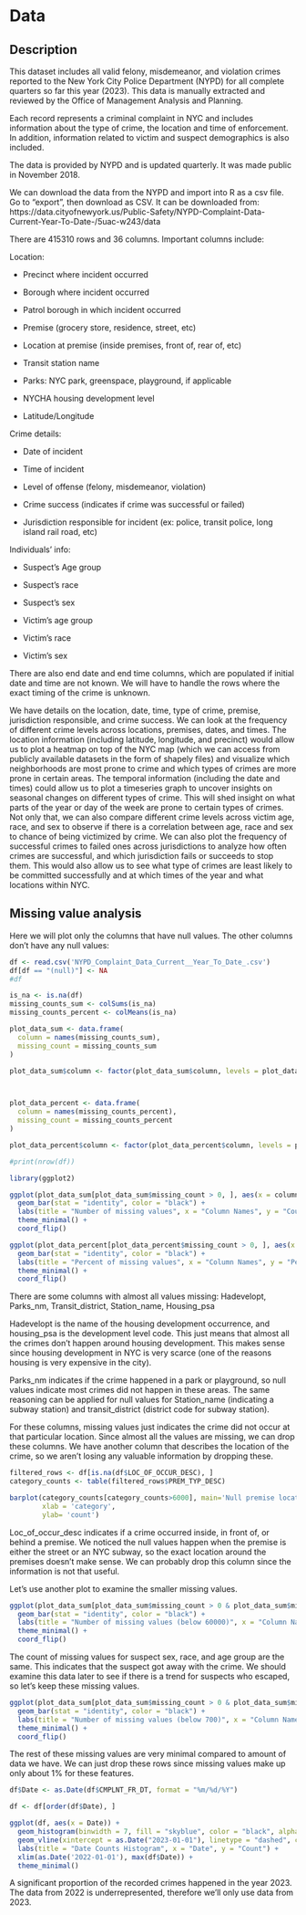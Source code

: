 # Data

## Description



This dataset includes all valid felony, misdemeanor, and violation crimes reported to the New York City Police Department (NYPD) for all complete quarters so far this year (2023). This data is manually extracted and reviewed by the Office of Management Analysis and Planning. 

Each record represents a criminal complaint in NYC and includes information about the type of crime, the location and time of enforcement. In addition, information related to victim and suspect demographics is also included. 

The data is provided by NYPD and is updated quarterly. It was made public in November 2018.

We can download the data from the NYPD and import into R as a csv file. Go to "export", then download as CSV. It can be downloaded from: https://data.cityofnewyork.us/Public-Safety/NYPD-Complaint-Data-Current-Year-To-Date-/5uac-w243/data


There are 415310 rows and 36 columns. Important columns include:

Location:

- Precinct where incident occurred

- Borough where incident occurred

- Patrol borough in which incident occurred

- Premise (grocery store, residence, street, etc)

- Location at premise (inside premises, front of, rear of, etc)

- Transit station name

- Parks: NYC park, greenspace, playground, if applicable

- NYCHA housing development level

- Latitude/Longitude

Crime details:

- Date of incident

- Time of incident

- Level of offense (felony, misdemeanor, violation)

- Crime success (indicates if crime was successful or failed)

- Jurisdiction responsible for incident (ex: police, transit police, long island rail road, etc)

Individuals' info:

- Suspect's Age group

- Suspect's race

- Suspect's sex

- Victim's age group

- Victim's race

- Victim's sex


There are also end date and end time columns, which are populated if initial date and time are not known. 
We will have to handle the rows where the exact timing of the crime is unknown.



We have details on the location, date, time, type of crime, premise, jurisdiction responsible, and crime success.
We can look at the frequency of different crime levels across locations, premises, dates, and times.
The location information (including latitude, longitude, and precinct) would allow us to plot a heatmap on top of the NYC map (which we can access from publicly available datasets in the form of shapely files) and visualize which neighborhoods are most prone to crime and which types of crimes are more prone in certain areas. 
The temporal information (including the date and times) could allow us to plot a timeseries graph to uncover insights on seasonal changes on different types of crime. This will shed insight on what parts of the year or day of the week are prone to certain types of crimes.
Not only that, we can also compare different crime levels across victim age, race, and sex to observe if there is a correlation between age, race and sex to chance of being victimized by crime.
We can also plot the frequency of successful crimes to failed ones across jurisdictions to analyze how often crimes are successful, and which jurisdiction fails or succeeds to stop them. This would also allow us to see what type of crimes are least likely to be committed successfully and at which times of the year and what locations within NYC.


## Missing value analysis

Here we will plot only the columns that have null values. The other columns don't have any null values:


```r
df <- read.csv('NYPD_Complaint_Data_Current__Year_To_Date_.csv')
df[df == "(null)"] <- NA
#df
```

```r
is_na <- is.na(df)
missing_counts_sum <- colSums(is_na)
missing_counts_percent <- colMeans(is_na)

plot_data_sum <- data.frame(
  column = names(missing_counts_sum),
  missing_count = missing_counts_sum
)

plot_data_sum$column <- factor(plot_data_sum$column, levels = plot_data_sum$column[order(plot_data_sum$missing_count)])



plot_data_percent <- data.frame(
  column = names(missing_counts_percent),
  missing_count = missing_counts_percent
)

plot_data_percent$column <- factor(plot_data_percent$column, levels = plot_data_percent$column[order(plot_data_percent$missing_count)])
```


```r
#print(nrow(df))
```


```r
library(ggplot2)

ggplot(plot_data_sum[plot_data_sum$missing_count > 0, ], aes(x = column, y = missing_count)) +
  geom_bar(stat = "identity", color = "black") +
  labs(title = "Number of missing values", x = "Column Names", y = "Counts") +
  theme_minimal() +
  coord_flip()

ggplot(plot_data_percent[plot_data_percent$missing_count > 0, ], aes(x = column, y = missing_count)) +
  geom_bar(stat = "identity", color = "black") +
  labs(title = "Percent of missing values", x = "Column Names", y = "Percentage") +
  theme_minimal() +
  coord_flip()


```
There are some columns with almost all values missing: Hadevelopt, Parks_nm, Transit_district, Station_name, Housing_psa

Hadevelopt is the name of the housing development occurrence, and housing_psa is the development level code. This just means that almost all the crimes don't happen around housing development. This makes sense since housing development in NYC is very scarce (one of the reasons housing is very expensive in the city).

Parks_nm indicates if the crime happened in a park or playground, so null values indicate most crimes did not happen in these areas. The same reasoning can be applied for null values for Station_name (indicating a subway station) and transit_district (district code for subway station).

For these columns, missing values just indicates the crime did not occur at that particular location. Since almost all the values are missing, we can drop these columns. We have another column that describes the location of the crime, so we aren't losing any valuable information by dropping these.



```r
filtered_rows <- df[is.na(df$LOC_OF_OCCUR_DESC), ]
category_counts <- table(filtered_rows$PREM_TYP_DESC)

barplot(category_counts[category_counts>6000], main='Null premise location occurrences',
        xlab = 'category',
        ylab= 'count')


```
Loc_of_occur_desc indicates if a crime occurred inside, in front of, or behind a premise. We noticed the null values happen when the premise is either the street or an NYC subway, so the exact location around the premises doesn't make sense. We can probably drop this column since the information is not that useful.


Let's use another plot to examine the smaller missing values.

```r
ggplot(plot_data_sum[plot_data_sum$missing_count > 0 & plot_data_sum$missing_count < 60000, ], aes(x = column, y = missing_count)) +
  geom_bar(stat = "identity", color = "black") +
  labs(title = "Number of missing values (below 60000)", x = "Column Names", y = "Counts") +
  theme_minimal() +
  coord_flip()


```
The count of missing values for suspect sex, race, and age group are the same. This indicates that the suspect got away with the crime. We should examine this data later to see if there is a trend for suspects who escaped, so let's keep these missing values.


```r
ggplot(plot_data_sum[plot_data_sum$missing_count > 0 & plot_data_sum$missing_count < 700, ], aes(x = column, y = missing_count)) +
  geom_bar(stat = "identity", color = "black") +
  labs(title = "Number of missing values (below 700)", x = "Column Names", y = "Counts") +
  theme_minimal() +
  coord_flip()
```

The rest of these missing values are very minimal compared to amount of data we have. We can just drop these rows since missing values make up only about 1% for these features.

```r

df$Date <- as.Date(df$CMPLNT_FR_DT, format = "%m/%d/%Y")

df <- df[order(df$Date), ]

ggplot(df, aes(x = Date)) +
  geom_histogram(binwidth = 7, fill = "skyblue", color = "black", alpha = 0.7) +
  geom_vline(xintercept = as.Date("2023-01-01"), linetype = "dashed", color = "red", linewidth = 1) +
  labs(title = "Date Counts Histogram", x = "Date", y = "Count") +
  xlim(as.Date('2022-01-01'), max(df$Date)) +
  theme_minimal()
```
A significant proportion of the recorded crimes happened in the year 2023. The data from 2022 is underrepresented, therefore we'll only use data from 2023.






